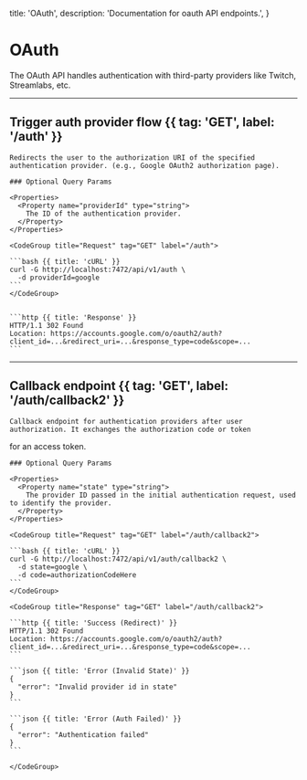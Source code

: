  title: 'OAuth',
  description:
    'Documentation for oauth API endpoints.',
}

# OAuth

The OAuth API handles authentication with third-party providers like Twitch, Streamlabs, etc.

---

## Trigger auth provider flow {{ tag: 'GET', label: '/auth' }}

<Row>
  <Col>

    Redirects the user to the authorization URI of the specified authentication provider. (e.g., Google OAuth2 authorization page).

    ### Optional Query Params

    <Properties>
      <Property name="providerId" type="string">
        The ID of the authentication provider.
      </Property>
    </Properties>

  </Col>

  <Col sticky>

    <CodeGroup title="Request" tag="GET" label="/auth">

    ```bash {{ title: 'cURL' }}
    curl -G http://localhost:7472/api/v1/auth \
      -d providerId=google 
    ```
    </CodeGroup>

    
    ```http {{ title: 'Response' }}
    HTTP/1.1 302 Found
    Location: https://accounts.google.com/o/oauth2/auth?client_id=...&redirect_uri=...&response_type=code&scope=...
    ```

  </Col>
</Row>

---

## Callback endpoint {{ tag: 'GET', label: '/auth/callback2' }}

<Row>
  <Col>

    Callback endpoint for authentication providers after user authorization. It exchanges the authorization code or token
  for an access token.

    ### Optional Query Params

    <Properties>
      <Property name="state" type="string">
        The provider ID passed in the initial authentication request, used to identify the provider.
      </Property>
    </Properties>

  </Col>

  <Col sticky>

    <CodeGroup title="Request" tag="GET" label="/auth/callback2">

    ```bash {{ title: 'cURL' }}
    curl -G http://localhost:7472/api/v1/auth/callback2 \
      -d state=google \
      -d code=authorizationCodeHere
    ```
    </CodeGroup>

    <CodeGroup title="Response" tag="GET" label="/auth/callback2">

    ```http {{ title: 'Success (Redirect)' }}
    HTTP/1.1 302 Found
    Location: https://accounts.google.com/o/oauth2/auth?client_id=...&redirect_uri=...&response_type=code&scope=...
    ```

    ```json {{ title: 'Error (Invalid State)' }}
    {
      "error": "Invalid provider id in state"
    }
    ```

    ```json {{ title: 'Error (Auth Failed)' }}
    {
      "error": "Authentication failed"
    }
    ```

    </CodeGroup>
  </Col>
</Row>
